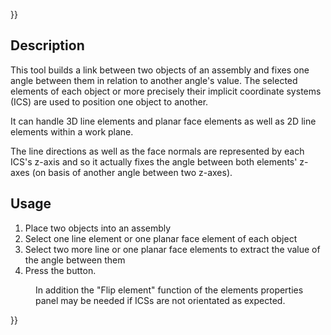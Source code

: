 {{UnfinishedDocu{{#translation:}}}}
<languages/>

{{Docnav
|[[Assembly3_ConstraintPointDistance|Point distance]]
|[[Assembly3_ConstraintPointsSymmetric|Points symmetric]]
|[[Assembly3_Workbench|Assembly3]]
|IconL=Assembly_ConstraintEqualAngle.svg
|IconR=Assembly_ConstraintPointsSymmetric.svg
|IconC=Assembly3_workbench_icon.svg
}}

{{GuiCommand
|Name=Assembly3 ConstraintEqualAngle
|Icon=Assembly_ConstraintEqualAngle.svg
|Workbenches=[[Assembly3_Workbench|Assembly3]]
}}

== Description ==

This tool builds a link between two objects of an assembly and fixes one angle between them in relation to another angle's value. The selected elements of each object or more precisely their implicit coordinate systems (ICS) are used to position one object to another.

It can handle 3D line elements and planar face elements as well as 2D line elements within a work plane. 

The line directions as well as the face normals are represented by each ICS's z-axis and so it actually fixes the angle between both elements' z-axes (on basis of another angle between two z-axes).


== Usage == 

# Place two objects into an assembly
# Select one line element or one planar face element of each object
# Select two more line or one planar face elements to extract the value of the angle between them
# Press the {{Button|[[Image:Assembly_ConstraintEqualAngle.svg|16px]] [[Assembly3_ConstraintEqualAngle|Equal angle]]}} button.


:In addition the "Flip element" function of the elements properties panel may be needed if ICSs are not orientated as expected.


{{Docnav
|[[Assembly3_ConstraintPointDistance|Point distance]]
|[[Assembly3_ConstraintPointsSymmetric|Points symmetric]]
|[[Assembly3_Workbench|Assembly3]]
|IconL=Assembly_ConstraintEqualAngle.svg
|IconR=Assembly_ConstraintPointsSymmetric.svg
|IconC=Assembly3_workbench_icon.svg
}}

{{Userdocnavi{{#translation:}}}}